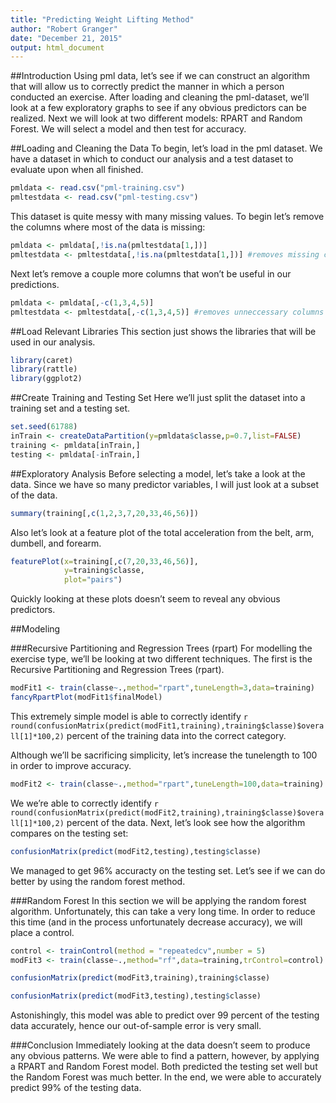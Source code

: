 ```yaml
---
title: "Predicting Weight Lifting Method"
author: "Robert Granger"
date: "December 21, 2015"
output: html_document
---
```


##Introduction
Using pml data, let's see if we can construct an algorithm that will allow us to correctly predict the manner in which a person conducted an exercise.  After loading and cleaning the pml-dataset, we'll look at a few exploratory graphs to see if any obvious predictors can be realized.  Next we will look at two different models: RPART and Random Forest.  We will select a model and then test for accuracy.


##Loading and Cleaning the Data
To begin, let's load in the pml dataset.  We have a dataset in which to conduct our analysis and a test dataset to evaluate upon when all finished.

```r
pmldata <- read.csv("pml-training.csv")
pmltestdata <- read.csv("pml-testing.csv")
```

This dataset is quite messy with many missing values.  To begin let's remove the columns where most of the data is missing:
```r
pmldata <- pmldata[,!is.na(pmltestdata[1,])] 
pmltestdata <- pmltestdata[,!is.na(pmltestdata[1,])] #removes missing columns
```
Next let's remove a couple more columns that won't be useful in our predictions.
```r
pmldata <- pmldata[,-c(1,3,4,5)]
pmltestdata <- pmltestdata[,-c(1,3,4,5)] #removes unneccessary columns
```

##Load Relevant Libraries
This section just shows the libraries that will be used in our analysis.
```r
library(caret)
library(rattle)
library(ggplot2)
```

##Create Training and Testing Set
Here we'll just split the dataset into a training set and a testing set.
```r
set.seed(61788)
inTrain <- createDataPartition(y=pmldata$classe,p=0.7,list=FALSE)
training <- pmldata[inTrain,]
testing <- pmldata[-inTrain,]
```

##Exploratory Analysis
Before selecting a model, let's take a look at the data.  Since we have so many predictor variables, I will just look at a subset of the data.
```r
summary(training[,c(1,2,3,7,20,33,46,56)])
```

Also let's look at a feature plot of the total acceleration from the belt, arm, dumbell, and forearm.

```r
featurePlot(x=training[,c(7,20,33,46,56)], 
            y=training$classe, 
            plot="pairs")
```

Quickly looking at these plots doesn't seem to reveal any obvious predictors.

##Modeling

###Recursive Partitioning and Regression Trees (rpart)
For modelling the exercise type, we'll be looking at two different techniques.  The first is the Recursive Partitioning and Regression Trees (rpart).

```r
modFit1 <- train(classe~.,method="rpart",tuneLength=3,data=training)
fancyRpartPlot(modFit1$finalModel)
```

This extremely simple model is able to correctly identify `r round(confusionMatrix(predict(modFit1,training),training$classe)$overall[1]*100,2)` percent of the training data into the correct category.

Although we'll be sacrificing simplicity, let's increase the tunelength to 100 in order to improve accuracy.

```r
modFit2 <- train(classe~.,method="rpart",tuneLength=100,data=training)
```

We we're able to correctly identify `r round(confusionMatrix(predict(modFit2,training),training$classe)$overall[1]*100,2)` percent of the data.  Next, let's look see how the algorithm compares on the testing set:

```r
confusionMatrix(predict(modFit2,testing),testing$classe)
```

We managed to get 96% accuracty on the testing set.  Let's see if we can do better by using the random forest method.

###Random Forest
In this section we will be applying the random forest algorithm.  Unfortunately, this can take a very long time.  In order to reduce this time (and in the process unfortunately decrease accuracy), we will place a control.

```r
control <- trainControl(method = "repeatedcv",number = 5)
modFit3 <- train(classe~.,method="rf",data=training,trControl=control)
```

```r
confusionMatrix(predict(modFit3,training),training$classe)
```

```r
confusionMatrix(predict(modFit3,testing),testing$classe)
```

Astonishingly, this model was able to predict over 99 percent of the testing data accurately, hence our out-of-sample error is very small.

###Conclusion
Immediately looking at the data doesn't seem to produce any obvious patterns.  We were able to find a pattern, however, by applying a RPART and Random Forest model.  Both predicted the testing set well but the Random Forest was much better.  In the end, we were able to accurately predict 99% of the testing data.
